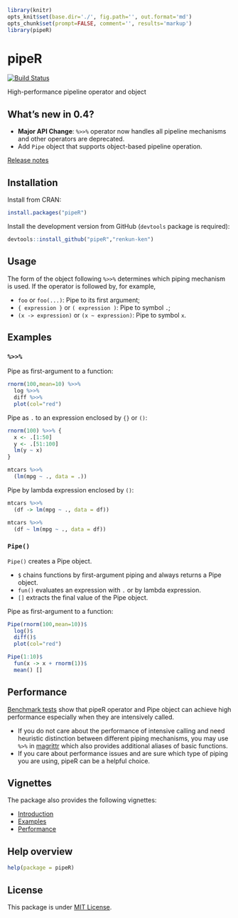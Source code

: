 ```r
library(knitr)
opts_knit$set(base.dir='./', fig.path='', out.format='md')
opts_chunk$set(prompt=FALSE, comment='', results='markup')
library(pipeR)
```

# pipeR

[![Build Status](https://travis-ci.org/renkun-ken/pipeR.png?branch=master)](https://travis-ci.org/renkun-ken/pipeR)

High-performance pipeline operator and object

## What's new in 0.4?

- **Major API Change**: `%>>%` operator now handles all pipeline mechanisms and other operators are deprecated.
- Add `Pipe` object that supports object-based pipeline operation.

[Release notes](https://github.com/renkun-ken/pipeR/releases)

## Installation

Install from CRAN:

```r
install.packages("pipeR")
```

Install the development version from GitHub (`devtools` package is required):

```r
devtools::install_github("pipeR","renkun-ken")
```

## Usage

The form of the object following `%>>%` determines which piping mechanism is used. If the operator is followed by, for example, 

- `foo` or `foo(...)`: Pipe to its first argument;
- `{ expression }` or `( expression )`: Pipe to symbol `.`;
- `(x -> expression)` or `(x ~ expression)`: Pipe to symbol `x`.

## Examples

### `%>>%`

Pipe as first-argument to a function:

```r
rnorm(100,mean=10) %>>%
  log %>>%
  diff %>>%
  plot(col="red")
```

Pipe as `.` to an expression enclosed by `{}` or `()`:

```r
rnorm(100) %>>% {
  x <- .[1:50]
  y <- .[51:100]
  lm(y ~ x)
}
```

```r
mtcars %>>%
  (lm(mpg ~ ., data = .))
```

Pipe by lambda expression enclosed by `()`:

```r
mtcars %>>%
  (df -> lm(mpg ~ ., data = df))

mtcars %>>%
  (df ~ lm(mpg ~ ., data = df))
```

### `Pipe()`

`Pipe()` creates a Pipe object. 

- `$` chains functions by first-argument piping and always returns a Pipe object.
- `fun()` evaluates an expression with `.` or by lambda expression.
- `[]` extracts the final value of the Pipe object.

Pipe as first-argument to a function:

```r
Pipe(rnorm(100,mean=10))$
  log()$
  diff()$
  plot(col="red")
```

```r
Pipe(1:10)$
  fun(x -> x + rnorm(1))$
  mean() []
```

## Performance

[Benchmark tests](http://cran.r-project.org/web/packages/pipeR/vignettes/Performance.html) show that pipeR operator and Pipe object can achieve high performance especially when they are intensively called.

- If you do not care about the performance of intensive calling and need heuristic distinction between different piping mechanisms, you may use `%>%` in [magrittr](https://github.com/smbache/magrittr) which also provides additional aliases of basic functions. 
- If you care about performance issues and are sure which type of piping you are using, pipeR can be a helpful choice.

## Vignettes

The package also provides the following vignettes:

- [Introduction](http://cran.r-project.org/web/packages/pipeR/vignettes/Introduction.html)
- [Examples](http://cran.r-project.org/web/packages/pipeR/vignettes/Examples.html)
- [Performance](http://cran.r-project.org/web/packages/pipeR/vignettes/Performance.html)


## Help overview

```r
help(package = pipeR)
```

## License

This package is under [MIT License](http://opensource.org/licenses/MIT).
